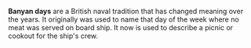 '''Banyan days''' are a British naval tradition that has changed meaning over the years. It originally was used to name that day of the week where no meat was served on  board ship. It now is used to describe a picnic or cookout for the ship's crew.